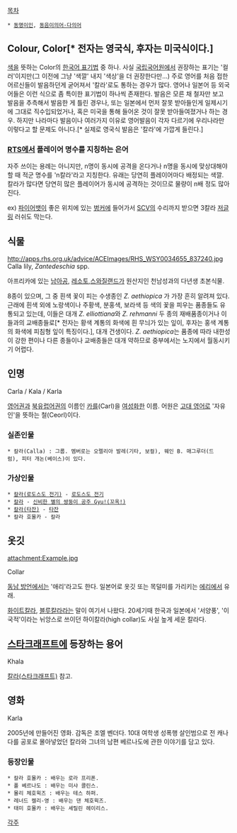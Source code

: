 [[목차]]

 * [[동명이인]], [[동음이의어·다의어]]

==  Colour, Color[* 전자는 영국식, 후자는 미국식이다.] ==
[[색]]을 뜻하는 Color의 [[외래어 표기법|한국어 표기법]] 중 하나. 사실 [[국립국어원]]에서 권장하는 표기는 '컬러'이지만(그 이전에 그냥 '색깔' 내지 '색상'을 더 권장한다만...) 주로 영어를 처음 접한 어르신들이 발음하던게 굳어져서 '칼라'로도 통하는 경우가 많다. 영어나 일본어 등 외국어들은 이런 식으로 좀 특이한 표기법이 하나씩 존재한다. 발음은 모른 채 철자만 보고 발음을 추측해서 발음한 게 틀린 경우나, 또는 일본에서 먼저 잘못 받아들인게 일제시기에 그대로 직수입되었거나, 혹은 미국을 통해 들어온 것이 잘못 받아들여졌거나 하는 경우. 하지만 나라마다 발음이나 여러가지 이유로 영어발음이 각자 다르기에 우리나라만 이렇다고 할 문제도 아니다.[* 실제로 영국식 발음은 '칼라'에 가깝게 들린다.]

=== [[RTS]]에서 플레이어 명수를 지칭하는 은어 ===
자주 쓰이는 용례는 아니지만, n명이 동시에 공격을 온다거나 n명을 동시에 맞상대해야 할 때 적군 명수를 'n칼라'라고 지칭한다. 유래는 당연히 플레이어마다 배정되는 색깔. 칼라가 많다면 당연히 많은 플레이어가 동시에 공격하는 것이므로 물량이 n배 정도 많아진다.

ex) [[화염방사병(스타크래프트)|파이어뱃]]이 좋은 위치에 있는 [[벙커]]에 들어가서 [[SCV]]의 수리까지 받으면 3칼라 [[저글링(스타크래프트)|저글링]] 러쉬도 막는다.

== 식물 ==
http://apps.rhs.org.uk/advice/ACEImages/RHS_WSY0034655_837240.jpg
Calla lily, ''Zantedeschia'' spp.

아프리카에 있는 [[남아공]], [[레소토]],[[스와질랜드]]가 원산지인 천남성과의 다년생 초본식물.

8종이 있으며, 그 중 흰색 꽃이 피는 수생종인 ''Z. aethiopica'' 가 가장 흔히 알려져 있다. 근래에 흰색 외에 노랑색이나 주황색, 분홍색, 보라색 등 색의 꽃을 피우는 품종들도 유통되고 있는데, 이들은 대개 ''Z. elliottiana''와 ''Z. rehmanni'' 두 종의 재배품종이거나 이들과의 교배종들로[* 전자는 황색 계통의 화색에 흰 무늬가 있는 잎이, 후자는 홍색 계통의 화색에 피침형 잎이 특징이다.], 대개 건생이다. ''Z. aethiopica''는 품종에 따라 내한성이 강한 편이나 다른 종들이나 교배종들은 대개 약하므로 중부에서는 노지에서 월동시키기 어렵다.

== 인명 ==
Carla / Kala / Karla

[[영어]]권과 [[게르만어파|북유럽어]]권의 이름인 [[카를]](Carl)을 [[여자|여성화]]한 이름. 어원은 [[고대 영어]]로 '자유인'을 뜻하는 철(Ceorl)이다.

=== 실존인물 ===
 * 칼라(Calla) : 그룹. 멤버로는 오렐리아 발레(기타, 보컬), 웨인 B. 매그루더(드럼), 피터 개논(베이스)이 있다.

=== 가상인물 ===
 * [[칼라(로도스도 전기)]] - [[로도스도 전기]]
 * [[신비한 별의 쌍둥이 공주/등장인물#s-2.1.1|칼라]] - [[신비한 별의 쌍둥이 공주|신비한 별의 쌍둥이 공주 Gyu!(꼬옥!)]]
 * [[칼라(타잔)]] - [[타잔(디즈니 영화)|타잔]]
 * 칼라 호몰카 - 칼라

== 옷깃 ==
attachment:Example.jpg

Collar

[[동남 방언]]에서는 '애리'라고도 한다. 일본어로 옷깃 또는 목덜미를 가리키는 [[에리]]에서 유래.

[[화이트칼라]], [[블루칼라]]라는 말이 여기서 나왔다. 20세기때 한국과 일본에서 '서양풍', '이국적'이라는 뉘앙스로 쓰이던 하이칼라(high collar)도 사실 높게 세운 칼라다.

== [[스타크래프트]]에 등장하는 용어 ==
Khala

[[칼라(스타크래프트)]] 참고.

== 영화 ==
Karla

2005년에 만들어진 영화. 감독은 조엘 벤더다. 10대 여학생 성폭행 살인범으로 전 캐나다를 공포로 몰아넣었던 칼라와 그녀의 남편 베르나도에 관한 이야기를 담고 있다.

=== 등장인물 ===
 * 칼라 호몰카 : 배우는 로라 프리폰.
 * 폴 베르나도 : 배우는 미샤 콜린스.
 * 몰리 체호윅즈 : 배우는 테스 하퍼. 
 * 레너드 켈리-영 : 배우는 댄 체호윅즈.
 * 태미 호몰카 : 배우는 셰릴린 헤이리스.

[[각주]]
